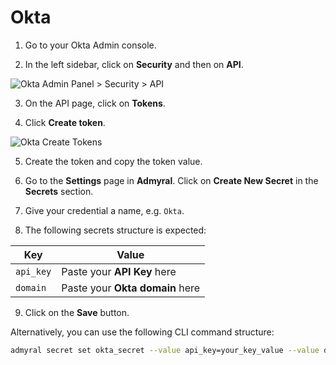 # Okta

1. Go to your Okta Admin console.

2. In the left sidebar, click on **Security** and then on **API**.

![Okta Admin Panel > Security > API](/okta_admin_panel.png)

3. On the API page, click on **Tokens**.

4. Click **Create token**.

![Okta Create Tokens](/okta_tokens.png)

5. Create the token and copy the token value.

6. Go to the **Settings** page in **Admyral**. Click on **Create New Secret** in the **Secrets** section.

7. Give your credential a name, e.g. `Okta`.

8. The following secrets structure is expected:

| Key       | Value                           |
| --------- | ------------------------------- |
| `api_key` | Paste your **API Key** here     |
| `domain`  | Paste your **Okta domain** here |

9. Click on the **Save** button.

Alternatively, you can use the following CLI command structure:

```bash
admyral secret set okta_secret --value api_key=your_key_value --value domain=your_domain
```
